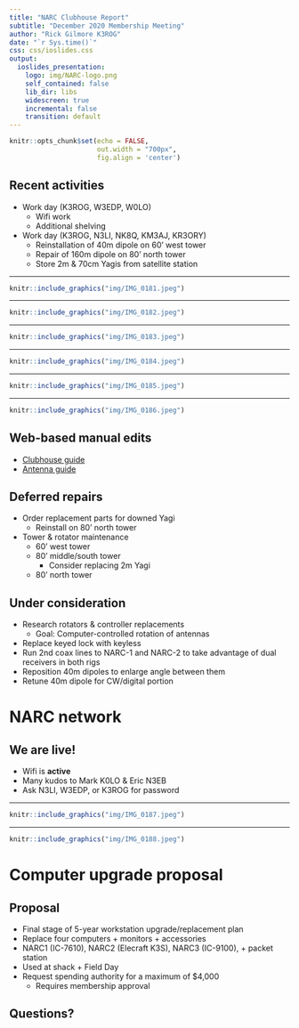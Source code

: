 ```yaml
---
title: "NARC Clubhouse Report"
subtitle: "December 2020 Membership Meeting"
author: "Rick Gilmore K3ROG"
date: "`r Sys.time()`"
css: css/ioslides.css
output:
  ioslides_presentation:
    logo: img/NARC-logo.png
    self_contained: false
    lib_dir: libs
    widescreen: true
    incremental: false
    transition: default
---
```


```r
knitr::opts_chunk$set(echo = FALSE,
                      out.width = "700px",
                      fig.align = 'center')
```

## Recent activities

- Work day (K3ROG, W3EDP, W0LO)
  - Wifi work
  - Additional shelving
- Work day (K3ROG, N3LI, NK8Q, KM3AJ, KR3ORY) 
  - Reinstallation of 40m dipole on 60' west tower
  - Repair of 160m dipole on 80' north tower
  - Store 2m & 70cm Yagis from satellite station
  
---

```r
knitr::include_graphics("img/IMG_0181.jpeg")
```

---

```r
knitr::include_graphics("img/IMG_0182.jpeg")
```

---

```r
knitr::include_graphics("img/IMG_0183.jpeg")
```

---

```r
knitr::include_graphics("img/IMG_0184.jpeg")
```

---

```r
knitr::include_graphics("img/IMG_0185.jpeg")
```

---

```r
knitr::include_graphics("img/IMG_0186.jpeg")
```

## Web-based manual edits

- [Clubhouse guide](https://nittany-amateur-radio-club.github.io/clubhouse/clubhouse-guide.html)
- [Antenna guide](https://nittany-amateur-radio-club.github.io/clubhouse/antennas.html)

## Deferred repairs

- Order replacement parts for downed Yagi
  - Reinstall on 80' north tower
- Tower & rotator maintenance
  - 60' west tower
  - 80' middle/south tower
    - Consider replacing 2m Yagi
  - 80' north tower

## Under consideration

- Research rotators & controller replacements
    - Goal: Computer-controlled rotation of antennas
- Replace keyed lock with keyless
- Run 2nd coax lines to NARC-1 and NARC-2 to take advantage of dual receivers in both rigs
- Reposition 40m dipoles to enlarge angle between them
- Retune 40m dipole for CW/digital portion

# NARC network

## We are live!

- Wifi is **active**
- Many kudos to Mark K0LO & Eric N3EB
- Ask N3LI, W3EDP, or K3ROG for password

---

```r
knitr::include_graphics("img/IMG_0187.jpeg")
```

---

```r
knitr::include_graphics("img/IMG_0188.jpeg")
```

# Computer upgrade proposal

## Proposal

- Final stage of 5-year workstation upgrade/replacement plan
- Replace four computers + monitors + accessories
- NARC1 (IC-7610), NARC2 (Elecraft K3S), NARC3 (IC-9100), + packet station
- Used at shack + Field Day
- Request spending authority for a maximum of $4,000
  - Requires membership approval
  
## Questions?
